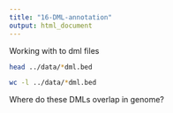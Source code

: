 ```yaml
---
title: "16-DML-annotation"
output: html_document
---
```



Working with to dml files

```bash
head ../data/*dml.bed
```


```bash
wc -l ../data/*dml.bed
```



Where do these DMLs overlap in genome? 

